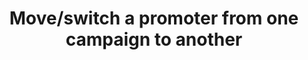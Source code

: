 ---
title: 'Move/switch a promoter from one campaign to another'
openapi: 'openapi-promoters POST /move_to_campaign'
---